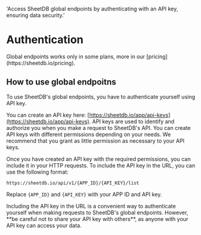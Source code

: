   'Access SheetDB global endpoints by authenticating with an API key, ensuring data security.'

# Authentication

<Note>
    Global endpoints works only in some plans, more in our [pricing](https://sheetdb.io/pricing).
</Note>

## How to use global endpoitns

To use SheetDB's global endpoints, you have to authenticate yourself using API key.

You can create an API key here: [https://sheetdb.io/app/api-keys](https://sheetdb.io/app/api-keys). API keys are used to identify and authorize you when you make a request to SheetDB's API. You can create API keys with different permissions depending on your needs. We recommend that you grant as little permission as necessary to your API keys.

Once you have created an API key with the required permissions, you can include it in your HTTP requests. To include the API key in the URL, you can use the following format:

`https://sheetdb.io/api/v1/{APP_ID}/{API_KEY}/list`

Replace `{APP_ID}` and `{API_KEY}` with your APP ID and API key.

<Note>
    Including the API key in the URL is a convenient way to authenticate yourself when making requests to SheetDB's global endpoints. However, **be careful not to share your API key with others**, as anyone with your API key can access your data.
</Note>
